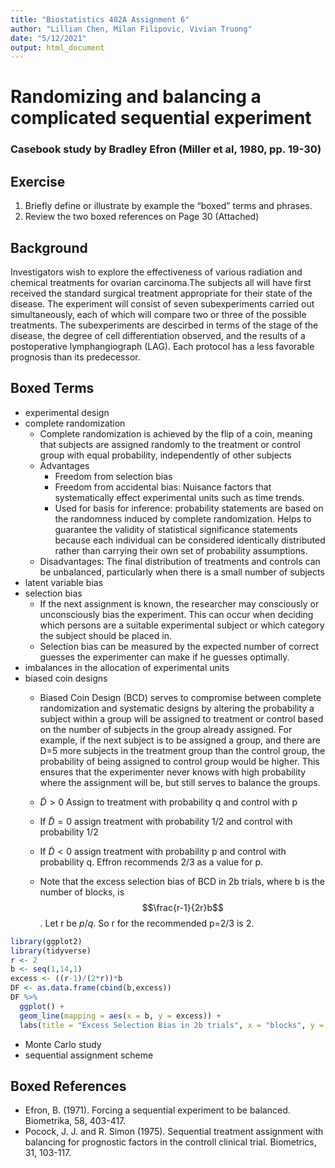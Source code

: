 ```yaml
---
title: "Biostatistics 402A Assignment 6"
author: "Lillian Chen, Milan Filipovic, Vivian Truong"
date: "5/12/2021"
output: html_document
---
```


# Randomizing and balancing a complicated sequential experiment
### Casebook study by Bradley Efron (Miller et al, 1980, pp. 19-30)

## Exercise

1. Briefly define or illustrate by example the "boxed" terms and phrases.
2. Review the two boxed references on Page 30 (Attached)


## Background
Investigators wish to explore the effectiveness of various radiation and chemical treatments for ovarian carcinoma.The subjects all will have first received the standard surgical treatment appropriate for their state of the disease. The experiment will consist of seven subexperiments carried out simultaneously, each of which will compare two or three of the possible treatments. The subexperiments are descirbed in terms of the stage of the disease, the degree of cell differentiation observed, and the results of a postoperative lymphangiograph (LAG). Each protocol has a less favorable prognosis than its predecessor.

## Boxed Terms

* experimental design
* complete randomization
  + Complete randomization is achieved by the flip of a coin, meaning that subjects are assigned randomly to the treatment or control group with equal probability, independently of other subjects
  + Advantages
    + Freedom from selection bias
    + Freedom from accidental bias: Nuisance factors that systematically effect experimental units such as time trends. 
    + Used for basis for inference: probability statements are based on the randomness induced by complete randomization. Helps to guarantee the validity of statistical significance statements because each individual can be considered identically distributed rather than carrying their own set of probability assumptions. 
  + Disadvantages: The final distribution of treatments and controls can be unbalanced, particularly when there is a small number of subjects
* latent variable bias
* selection bias
  + If the next assignment is known, the researcher may consciously or unconsciously bias the experiment. This can occur when deciding which persons are a suitable experimental subject or which category the subject should be placed in. 
  + Selection bias can be measured by the expected number of correct guesses the experimenter can make if he guesses optimally. 
* imbalances in the allocation of experimental units
* biased coin designs
  + Biased Coin Design (BCD) serves to compromise between complete randomization and systematic designs by altering the probability a subject within a group will be assigned to treatment or control based on the number of subjects in the group already assigned. For example, if the next subject is to be assigned a group, and there are D=5 more subjects in the treatment group than the control group, the probability of being assigned to control group would be higher. This ensures that the experimenter never knows with high probability where the assignment will be, but still serves to balance the groups. 
  
  + $\tilde{D} > 0$ Assign to treatment with probability q and control with p
  + If $\tilde{D} = 0$ assign treatment with probability 1/2 and control with probability 1/2 
  + If $\tilde{D} < 0$ assign treatment with probability p and control with probability q. 
Effron recommends 2/3 as a value for p. 
  + Note that the excess selection bias of BCD in 2b trials, where b is the number of blocks, is $$\frac{r-1}{2r}b$$. Let r be $p/q$. So r for the recommended p=2/3 is 2. 
  
```r
library(ggplot2)
library(tidyverse)
r <- 2
b <- seq(1,14,1)
excess <- ((r-1)/(2*r))*b
DF <- as.data.frame(cbind(b,excess))
DF %>% 
  ggplot() + 
  geom_line(mapping = aes(x = b, y = excess)) + 
  labs(title = "Excess Selection Bias in 2b trials", x = "blocks", y = "Excess Selection Bias")

```

* Monte Carlo study
* sequential assignment scheme


## Boxed References

* Efron, B. (1971). Forcing a sequential experiment to be balanced. Biometrika, 58, 403-417.
* Pocock, J. J. and R. Simon (1975). Sequential treatment assignment with balancing for prognostic factors in the controll clinical trial. Biometrics, 31, 103-117.